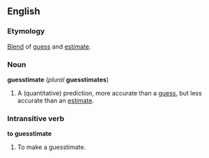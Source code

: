 ==English==
===Etymology===
[[Blend]] of [[guess]] and [[estimate]].

===Noun===
'''guesstimate''' (''plural'' '''guesstimates''')

# A (quantitative) prediction, more accurate than a [[guess]], but less accurate than an [[estimate]].

===Intransitive verb===
'''to guesstimate'''

#To make a guesstimate.